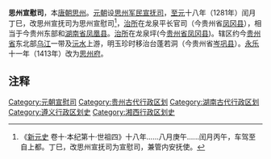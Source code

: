 '''思州宣慰司'''，本[[唐朝|唐朝]][[思州|思州]]。[[元朝|元朝]]设[[思州军民宣抚司|思州军民宣抚司]]，[[至元_(忽必烈)|至元]]十八年（1281年）闰月丁巳，改思州宣抚司为思州宣慰司<ref>《[[新元史|新元史]] 卷十·本纪第十·世祖四》十八年......八月庚午......闰月丙午，车驾至自上都。丁巳，改思州宣抚司为宣慰司，兼管内安抚使。</ref>，[[治所|治所]]在龙泉平长官司（今贵州省[[凤冈县|凤冈县]]），相当于今贵州东部和[[湖南省|湖南省]][[凤凰县|凤凰县]]。[[治所|治所]]在龙泉坪(今[[贵州省|贵州省]][[凤冈县|凤冈县]])。辖区约今[[贵州省|贵州省]]东北部[[乌江|乌江]]一带及[[沅水|沅水]]上游，明玉珍时移治台蓬若洞（今贵州省[[岑巩县|岑巩县]]）。[[永乐_(明朝)|永乐]]十一年（1413年）改为[[思州府|思州府]]。

== 注释 ==

<references/>

{{元朝行政区划|nocat}}
{{元朝行政区划小作品}}
{{DEFAULTSORT:S}}
[[Category:元朝宣慰司|Category:元朝宣慰司]] 
[[Category:贵州古代行政区划|Category:贵州古代行政区划]]
[[Category:湖南古代行政区划|Category:湖南古代行政区划]]
[[Category:遵义行政区划史|Category:遵义行政区划史]]
[[Category:湘西行政区划史|Category:湘西行政区划史]]